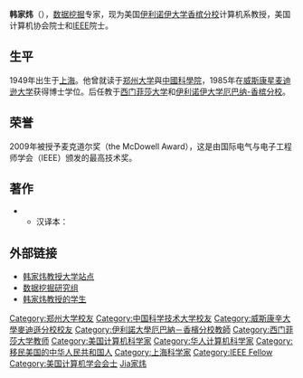 '''韩家炜'''（{{bd|1949年|8月11日|||catIdx=Han韩家炜}}），[[数据挖掘|数据挖掘]]专家，现为美国[[伊利诺伊大学香槟分校|伊利诺伊大学香槟分校]]计算机系教授，美国计算机协会院士和[[IEEE|IEEE]]院士。 

==生平==
1949年出生于[[上海|上海]]。他曾就读于[[郑州大学|郑州大学]]與[[中國科學院|中國科學院]]，1985年在[[威斯康星麦迪逊大学|威斯康星麦迪逊大学]]获得博士学位。后任教于[[西门菲莎大学|西门菲莎大学]]和[[伊利诺伊大学厄巴纳-香槟分校|伊利诺伊大学厄巴纳-香槟分校]]。

==荣誉==
2009年被授予麦克道尔奖（the McDowell Award），这是由国际电气与电子工程师学会（IEEE）颁发的最高技术奖。

== 著作 ==
* {{cite book |title=''Data Mining: Concepts and Techniques'' |trans_title=数据挖掘：概念和技术 |author1='''Jiawei Han''' |author2=Micheline Kamber |publisher=Morgan Kaufmann |edition=2 |ISBN=9781558609013 |language=en |year=}}
** 汉译本：{{cite book |title=数据挖掘：概念和技术 |author1='''Jiawei Han''' |author2=Micheline Kamber |others=范明 (汉译者); 孟小峰 (汉译者) |publisher=[[机械工业出版社|机械工业出版社]] |location=中国[[北京市|北京市]] |series=计算机科学丛书 |edition=3 |ISBN=9787111205388 |language=zh-cn |year=2007}}

==外部链接==
* [https://web.archive.org/web/20081202223403/http://www-faculty.cs.uiuc.edu/%7Ehanj/ 韩家炜教授大学站点]
* [http://dm1.cs.uiuc.edu 数据挖掘研究组]
* [https://web.archive.org/web/20090701094444/http://dm1.cs.uiuc.edu/people.html 韩家炜教授的学生]

{{DEFAULTSORT:H}}
[[Category:郑州大学校友|Category:郑州大学校友]]
[[Category:中国科学技术大学校友|Category:中国科学技术大学校友]]
[[Category:威斯康辛大學麥迪遜分校校友|Category:威斯康辛大學麥迪遜分校校友]]
[[Category:伊利諾大學厄巴納－香檳分校教師|Category:伊利諾大學厄巴納－香檳分校教師]]
[[Category:西门菲莎大学教师|Category:西门菲莎大学教师]]
[[Category:美国计算机科学家|Category:美国计算机科学家]]
[[Category:华人计算机科学家|Category:华人计算机科学家]]
[[Category:移民美国的中华人民共和国人|Category:移民美国的中华人民共和国人]]
[[Category:上海科学家|Category:上海科学家]]
[[Category:IEEE_Fellow|Category:IEEE Fellow]]
[[Category:美国计算机学会会士|Category:美国计算机学会会士]]
[[Category:韩姓|Jia家炜]]